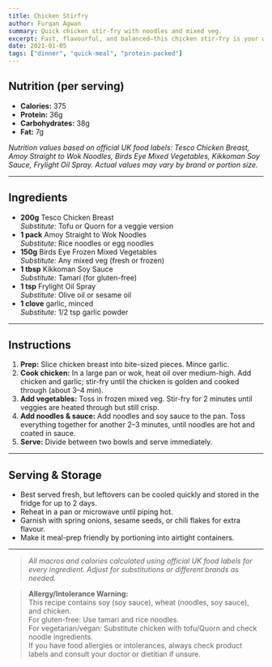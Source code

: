 ```yaml
---
title: Chicken Stirfry
author: Furqan Agwan
summary: Quick chicken stir-fry with noodles and mixed veg.
excerpt: Fast, flavourful, and balanced—this chicken stir-fry is your weeknight dinner hero.
date: 2021-01-05
tags: ["dinner", "quick-meal", "protein-packed"]
---
```


## Nutrition (per serving)

- **Calories:** 375  
- **Protein:** 36g  
- **Carbohydrates:** 38g  
- **Fat:** 7g

_Nutrition values based on official UK food labels: Tesco Chicken Breast, Amoy Straight to Wok Noodles, Birds Eye Mixed Vegetables, Kikkoman Soy Sauce, Frylight Oil Spray. Actual values may vary by brand or portion size._

---

## Ingredients

- **200g** Tesco Chicken Breast  
  _Substitute:_ Tofu or Quorn for a veggie version
- **1 pack** Amoy Straight to Wok Noodles  
  _Substitute:_ Rice noodles or egg noodles
- **150g** Birds Eye Frozen Mixed Vegetables  
  _Substitute:_ Any mixed veg (fresh or frozen)
- **1 tbsp** Kikkoman Soy Sauce  
  _Substitute:_ Tamari (for gluten-free)
- **1 tsp** Frylight Oil Spray  
  _Substitute:_ Olive oil or sesame oil
- **1 clove** garlic, minced  
  _Substitute:_ 1/2 tsp garlic powder

---

## Instructions

1. **Prep:** Slice chicken breast into bite-sized pieces. Mince garlic.
2. **Cook chicken:** In a large pan or wok, heat oil over medium-high. Add chicken and garlic; stir-fry until the chicken is golden and cooked through (about 3–4 min).
3. **Add vegetables:** Toss in frozen mixed veg. Stir-fry for 2 minutes until veggies are heated through but still crisp.
4. **Add noodles & sauce:** Add noodles and soy sauce to the pan. Toss everything together for another 2–3 minutes, until noodles are hot and coated in sauce.
5. **Serve:** Divide between two bowls and serve immediately.

---

## Serving & Storage

- Best served fresh, but leftovers can be cooled quickly and stored in the fridge for up to 2 days.
- Reheat in a pan or microwave until piping hot.
- Garnish with spring onions, sesame seeds, or chili flakes for extra flavour.
- Make it meal-prep friendly by portioning into airtight containers.

---

> _All macros and calories calculated using official UK food labels for every ingredient. Adjust for substitutions or different brands as needed._

> **Allergy/Intolerance Warning:**  
> This recipe contains soy (soy sauce), wheat (noodles, soy sauce), and chicken.  
> For gluten-free: Use tamari and rice noodles.  
> For vegetarian/vegan: Substitute chicken with tofu/Quorn and check noodle ingredients.  
> If you have food allergies or intolerances, always check product labels and consult your doctor or dietitian if unsure.

